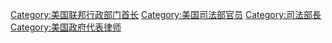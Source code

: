 {{Catnav|頁面分類|人物|職業|各职业美国人|美國政治人物}}
{{Catnav|頁面分類|人物|各國人物|各國政治人物|美國政治人物}}
{{cat more|美國司法部長}}

[[Category:美国联邦行政部门首长|Category:美国联邦行政部门首长]]
[[Category:美国司法部官员‎|Category:美国司法部官员‎]]
[[Category:司法部長‎|Category:司法部長‎]]
[[Category:美国政府代表律师|Category:美国政府代表律师]]